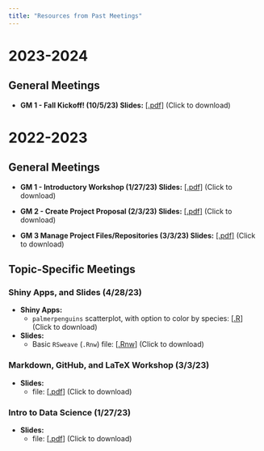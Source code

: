```yaml
---
title: "Resources from Past Meetings"
---
```


# 2023-2024

## General Meetings

 - **GM 1 - Fall Kickoff! (10/5/23) Slides:** <a href="../Files/GM_23_24/GM1.pdf" target="_blank">[.pdf]</a> (Click to download)


# 2022-2023

## General Meetings

- **GM 1 - Introductory Workshop (1/27/23) Slides:** <a href="../Files/GM_22_23/1_27.pdf" target="_blank">[.pdf]</a> (Click to download)

- **GM 2 - Create Project Proposal (2/3/23) Slides:** <a href="../Files/GM_22_23/2_3.pdf" target="_blank">[.pdf]</a> (Click to download)

- **GM 3 Manage Project Files/Repositories (3/3/23) Slides:** <a href="../Files/GM_22_23/3_3.pdf" target="_blank">[.pdf]</a> (Click to download)


## Topic-Specific Meetings

### Shiny Apps, and Slides (4/28/23)

- **Shiny Apps:**
    - `palmerpenguins` scatterplot, with option to color by species: [<a href="../Files/Shiny_and_Slides/p_penguins.R" download="p_penguins.R">.R</a>] (Click to download)
    
- **Slides:**
    - Basic `RSweave` (`.Rnw`) file: [<a href="../Files/Shiny_and_Slides/slides.Rnw" download="slides.Rnw">.Rnw</a>] (Click to download)
    
### Markdown, GitHub, and LaTeX Workshop (3/3/23)

- **Slides:** 
    - file: [<a href="../Files/GM_22_23/3_3.pdf" download="3_3.pdf">.pdf</a>] (Click to download)

### Intro to Data Science (1/27/23)

- **Slides:** 
    - file: [<a href="../Files/GM_22_23/1_27.pdf" download="1_27.pdf">.pdf</a>] (Click to download)